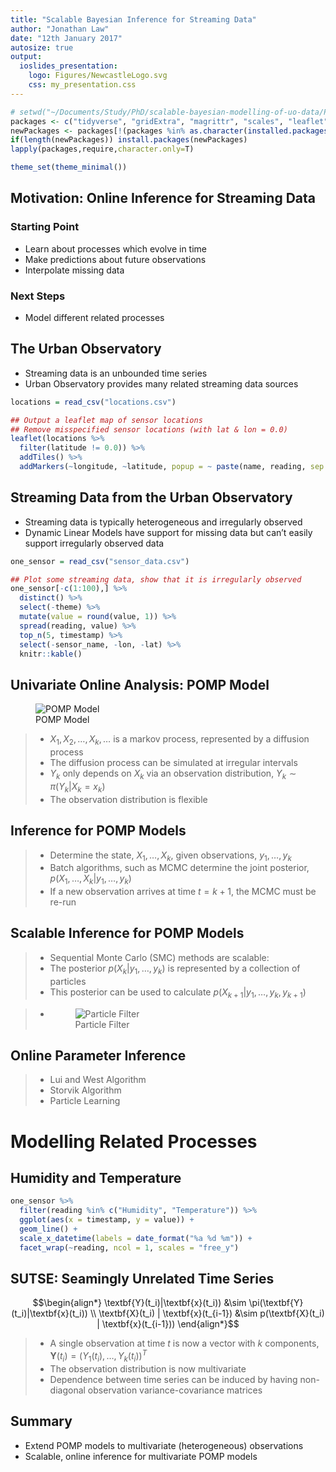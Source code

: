 ```yaml
---
title: "Scalable Bayesian Inference for Streaming Data"
author: "Jonathan Law"
date: "12th January 2017"
autosize: true
output: 
  ioslides_presentation:
    logo: Figures/NewcastleLogo.svg
    css: my_presentation.css
---
```


```r
# setwd("~/Documents/Study/PhD/scalable-bayesian-modelling-of-uo-data/Presentation/ScalableSeminar/")
packages <- c("tidyverse", "gridExtra", "magrittr", "scales", "leaflet")
newPackages <- packages[!(packages %in% as.character(installed.packages()[,"Package"]))]
if(length(newPackages)) install.packages(newPackages)
lapply(packages,require,character.only=T)

theme_set(theme_minimal())
```

## Motivation: Online Inference for Streaming Data

### Starting Point
* Learn about processes which evolve in time
* Make predictions about future observations
* Interpolate missing data

### Next Steps
* Model different related processes

## The Urban Observatory
<div class="notes">
* Streaming data is an unbounded time series
* Urban Observatory provides many related streaming data sources
</div>

```r
locations = read_csv("locations.csv")

## Output a leaflet map of sensor locations
## Remove misspecified sensor locations (with lat & lon = 0.0)
leaflet(locations %>% 
  filter(latitude != 0.0)) %>%
  addTiles() %>%
  addMarkers(~longitude, ~latitude, popup = ~ paste(name, reading, sep = "\n"))
```

## Streaming Data from the Urban Observatory

* Streaming data is typically heterogeneous and irregularly observed
* Dynamic Linear Models have support for missing data but can't easily support irregularly observed data

```r
one_sensor = read_csv("sensor_data.csv")

## Plot some streaming data, show that it is irregularly observed
one_sensor[-c(1:100),] %>%
  distinct() %>%
  select(-theme) %>%
  mutate(value = round(value, 1)) %>%
  spread(reading, value) %>%
  top_n(5, timestamp) %>%
  select(-sensor_name, -lon, -lat) %>%
  knitr::kable()
```

## Univariate Online Analysis: POMP Model

<div align="center">![POMP Model](state_space_model.png)</div>

> - $X_1,X_2,\dots,X_k,\dots$ is a markov process, represented by a diffusion process
> - The diffusion process can be simulated at irregular intervals
> - $Y_k$ only depends on $X_k$ via an observation distribution, $Y_k \sim \pi(Y_k | X_k = x_k)$
> - The observation distribution is flexible

## Inference for POMP Models

> - Determine the state, $X_1,\dots,X_k$, given observations, $y_1,\dots,y_k$
> - Batch algorithms, such as MCMC determine the joint posterior, $p(X_1,\dots,X_k|y_1,\dots,y_k)$
> - If a new observation arrives at time $t = k+1$, the MCMC must be re-run

## Scalable Inference for POMP Models

> - Sequential Monte Carlo (SMC) methods are scalable:
> - The posterior $p(X_k|y_1,\dots,y_k)$ is represented by a collection of particles
> - This posterior can be used to calculate $p(X_{k+1}|y_1,\dots,y_k,y_{k+1})$

> - <div align="center">![Particle Filter](Figures/animatedParticleFilter.gif)</div>
  
## Online Parameter Inference

> - Lui and West Algorithm
> - Storvik Algorithm
> - Particle Learning

# Modelling Related Processes

## Humidity and Temperature

```r
one_sensor %>%
  filter(reading %in% c("Humidity", "Temperature")) %>%
  ggplot(aes(x = timestamp, y = value)) +
  geom_line() +
  scale_x_datetime(labels = date_format("%a %d %m")) +
  facet_wrap(~reading, ncol = 1, scales = "free_y")
```

## SUTSE: Seamingly Unrelated Time Series

$$\begin{align*}
\textbf{Y}(t_i)|\textbf{x}(t_i)) &\sim \pi(\textbf{Y}(t_i)|\textbf{x}(t_i)) \\
\textbf{X}(t_i) | \textbf{x}(t_{i-1}) &\sim p(\textbf{X}(t_i) | \textbf{x}(t_{i-1}))
\end{align*}$$

> - A single observation at time $t$ is now a vector with $k$ components, $\textbf{Y}(t_i) = (Y_1(t_i), \dots, Y_k(t_i))^T$
> - The observation distribution is now multivariate
> - Dependence between time series can be induced by having non-diagonal observation variance-covariance matrices

## Summary

* Extend POMP models to multivariate (heterogeneous) observations
* Scalable, online inference for multivariate POMP models

